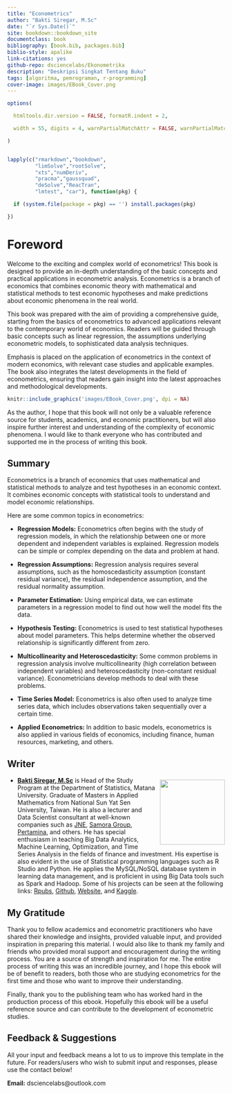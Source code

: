 --- 
title: "Econometrics"
author: "Bakti Siregar, M.Sc"
date: "`r Sys.Date()`"
site: bookdown::bookdown_site
documentclass: book
bibliography: [book.bib, packages.bib]
biblio-style: apalike
link-citations: yes
github-repo: dsciencelabs/Ekonometrika
description: "Deskripsi Singkat Tentang Buku"
tags: [algoritma, pemrograman, r-programming]
cover-image: images/EBook_Cover.png
---

```{r setup, include=FALSE}

options(

  htmltools.dir.version = FALSE, formatR.indent = 2,

  width = 55, digits = 4, warnPartialMatchAttr = FALSE, warnPartialMatchDollar = FALSE

)


lapply(c("rmarkdown","bookdown",
         "limSolve","rootSolve",
         "xts","numDeriv",
         "pracma","gaussquad",
         "deSolve","ReacTran",
         "lmtest", "car"), function(pkg) {

  if (system.file(package = pkg) == '') install.packages(pkg)

})

```

# Foreword{-}

Welcome to the exciting and complex world of econometrics! This book is designed to provide an in-depth understanding of the basic concepts and practical applications in econometric analysis. Econometrics is a branch of economics that combines economic theory with mathematical and statistical methods to test economic hypotheses and make predictions about economic phenomena in the real world.

This book was prepared with the aim of providing a comprehensive guide, starting from the basics of econometrics to advanced applications relevant to the contemporary world of economics. Readers will be guided through basic concepts such as linear regression, the assumptions underlying econometric models, to sophisticated data analysis techniques.

Emphasis is placed on the application of econometrics in the context of modern economics, with relevant case studies and applicable examples. The book also integrates the latest developments in the field of econometrics, ensuring that readers gain insight into the latest approaches and methodological developments.


```{r fig.align='center', echo=FALSE, include=identical(knitr:::pandoc_to(), 'html'), out.width='50%'}

knitr::include_graphics('images/EBook_Cover.png', dpi = NA)

```

As the author, I hope that this book will not only be a valuable reference source for students, academics, and economic practitioners, but will also inspire further interest and understanding of the complexity of economic phenomena. I would like to thank everyone who has contributed and supported me in the process of writing this book.

## Summary {-}

Econometrics is a branch of economics that uses mathematical and statistical methods to analyze and test hypotheses in an economic context. It combines economic concepts with statistical tools to understand and model economic relationships.

Here are some common topics in econometrics:

* **Regression Models:** Econometrics often begins with the study of regression models, in which the relationship between one or more dependent and independent variables is explained. Regression models can be simple or complex depending on the data and problem at hand.

* **Regression Assumptions:** Regression analysis requires several assumptions, such as the homoscedasticity assumption (constant residual variance), the residual independence assumption, and the residual normality assumption.

* **Parameter Estimation:** Using empirical data, we can estimate parameters in a regression model to find out how well the model fits the data.

* **Hypothesis Testing:** Econometrics is used to test statistical hypotheses about model parameters. This helps determine whether the observed relationship is significantly different from zero.

* **Multicollinearity and Heteroscedasticity:** Some common problems in regression analysis involve multicollinearity (high correlation between independent variables) and heteroscedasticity (non-constant residual variance). Econometricians develop methods to deal with these problems.

* **Time Series Model:** Econometrics is also often used to analyze time series data, which includes observations taken sequentially over a certain time.

* **Applied Econometrics:** In addition to basic models, econometrics is also applied in various fields of economics, including finance, human resources, marketing, and others.


## Writer {-}

<img src = "https://github.com/dsciencelabs/images/blob/master/Penulis/Bakti.jpg?raw=true" width = "150" height = "150" style = "float:right; margin-left: 10px; margin-top: 7px" />

- **[Bakti Siregar, M.Sc](https://www.linkedin.com/in/dsciencelabs/)** is Head of the Study Program at the Department of Statistics, Matana University. Graduate of Masters in Applied Mathematics from National Sun Yat Sen University, Taiwan. He is also a lecturer and Data Scientist consultant at well-known companies such as [JNE](https://www.jne.co.id/id/beranda), [Samora Group](https://www.samoragroup.co. id/home/en), [Pertamina](https://www.pertamina.com/), and others. He has special enthusiasm in teaching Big Data Analytics, Machine Learning, Optimization, and Time Series Analysis in the fields of finance and investment. His expertise is also evident in the use of Statistical programming languages such as R Studio and Python. He applies the MySQL/NoSQL database system in learning data management, and is proficient in using Big Data tools such as Spark and Hadoop. Some of his projects can be seen at the following links: [Rpubs](https://rpubs.com/dsciencelabs), [Github](https://github.com/dsciencelabs), [Website](https://dsciencelabs.github .io/web/index.html), and [Kaggle](https://www.kaggle.com/baktisiregar/code). 


## My Gratitude {-}

Thank you to fellow academics and econometric practitioners who have shared their knowledge and insights, provided valuable input, and provided inspiration in preparing this material. I would also like to thank my family and friends who provided moral support and encouragement during the writing process. You are a source of strength and inspiration for me. The entire process of writing this was an incredible journey, and I hope this ebook will be of benefit to readers, both those who are studying econometrics for the first time and those who want to improve their understanding.

Finally, thank you to the publishing team who has worked hard in the production process of this ebook. Hopefully this ebook will be a useful reference source and can contribute to the development of econometric studies.

## Feedback & Suggestions {-}

All your input and feedback means a lot to us to improve this template in the future. For readers/users who wish to submit input and responses, please use the contact below!

**Email:** dsciencelabs@outlook.com

